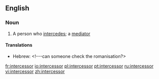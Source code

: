 ==English==

===Noun===
{{en-noun}}

# A person who [[intercede]]s; a [[mediator]]

====Translations====

{{trans-top|one who intercedes}}
*Hebrew: {{he-translation|שתדלן|sh'tadlan}} <!---can someone check the romanisation?> {{m}}
{{trans-bottom}}

[[fr:intercessor]]
[[io:intercessor]]
[[pl:intercessor]]
[[pt:intercessor]]
[[ru:intercessor]]
[[vi:intercessor]]
[[zh:intercessor]]